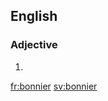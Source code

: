 {{also|Bonnier}}
==English==

===Adjective===
{{head|en|adjective comparative form}}

# {{en-comparative of|bonny}}

[[fr:bonnier]]
[[sv:bonnier]]